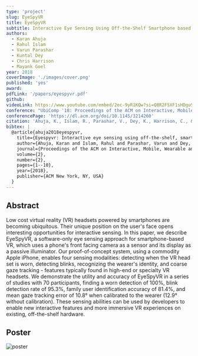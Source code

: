 ```yaml
---
type: 'project'
slug: EyeSpyVR
title: EyeSpyVR
subtitle: Interactive Eye Sensing Using Off-the-Shelf Smartphone based VR headsets
authors:
  - Karan Ahuja
  - Rahul Islam
  - Varun Parashar
  - Kuntal Dey
  - Chris Harrison
  - Mayank Goel
year: 2018
coverImage: './images/cover.png'
published: 'yes'
award:
pdfLink: '/papers/eyespyvr.pdf'
github:
videoLink: https://www.youtube.com/embed/2ec-9yR1KQw?si=Q8R2F5XF1sHDguS-
conference: "UbiComp '18: Proceedings of the ACM on Interactive, Mobile, Wearable and Ubiquitous Technologies"
conferencePage: 'https://dl.acm.org/doi/10.1145/3214260'
citation: 'Ahuja, K., Islam, R., Parashar, V., Dey, K., Harrison, C., & Goel, M. (2018). Eyespyvr: Interactive eye sensing using off-the-shelf, smartphone-based vr headsets. Proceedings of the ACM on Interactive, Mobile, Wearable and Ubiquitous Technologies, 2(2), 1-10.'
bibtex: |
  @article{ahuja2018eyespyvr,
    title={Eyespyvr: Interactive eye sensing using off-the-shelf, smartphone-based vr headsets},
    author={Ahuja, Karan and Islam, Rahul and Parashar, Varun and Dey, Kuntal and Harrison, Chris and Goel, Mayank},
    journal={Proceedings of the ACM on Interactive, Mobile, Wearable and Ubiquitous Technologies},
    volume={2},
    number={2},
    pages={1--10},
    year={2018},
    publisher={ACM New York, NY, USA}
  }
---
```


## Abstract

Low cost virtual reality (VR) headsets powered by smartphones are becoming ubiquitous. Their unique position on the user's face opens interesting opportunities for interactive sensing. In this paper, we describe EyeSpyVR, a software-only eye sensing approach for smartphone-based VR, which uses a phone's front facing camera as a sensor and its display as a passive illuminator. Our proof-of-concept system, using a commodity Apple iPhone, enables four sensing modalities: detecting when the VR head set is worn, detecting blinks, recognizing the wearer's identity, and coarse gaze tracking - features typically found in high-end or specialty VR headsets. We demonstrate the utility and accuracy of EyeSpyVR in a series of studies with 70 participants, finding a worn detection of 100%, blink detection rate of 95.3%, family user identification accuracy of 81.4%, and mean gaze tracking error of 10.8° when calibrated to the wearer (12.9° without calibration). These sensing abilities can be used by developers to enable new interactive features and more immersive VR experiences on existing, off-the-shelf hardware.

## Poster

![poster](./images/eye_spy_vr_poster.png)
